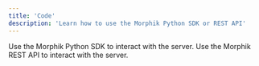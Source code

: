 ```yaml
---
title: 'Code'
description: 'Learn how to use the Morphik Python SDK or REST API'
---
```


<CardGroup cols={2}>
  <Card icon="python" title="Python SDK" href="/python-sdk/databridge">
    Use the Morphik Python SDK to interact with the server.
  </Card>
  <Card icon="code" title="API Reference" href="/api-reference/ingest-text">
    Use the Morphik REST API to interact with the server.
  </Card>
</CardGroup>
